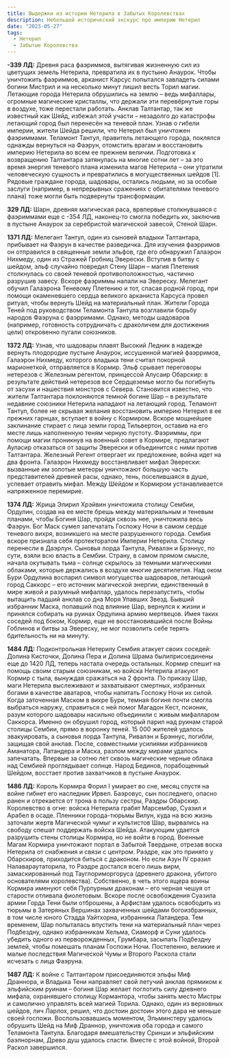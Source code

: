 ```yaml
---
title: Выдержки из истории Нетерила в Забытых Королевствах
description: Небольшой исторический экскурс про империю Нетерил
date: "2023-05-27"
tags:
  - Нетерил
  - Забытые Королевства
---
```


**-339 ЛД:** Древня раса фаэриммов, вытягивая жизненную сил из цветущих земель Нетерила, превратила их в пустыню Анаурок. Чтобы уничтожить фаэриммов, арканист Карсус попытался завладеть силами богини Мистрил и на несколько минут лишил весть Торил магии. Летающие города Нетерила обрушились на землю – ведь мифаллары, огромные магические кристаллы, что держали эти перевёрнутые горы в воздухе, тоже перестали работать. Анклав Талтантар, так же известный как Шейд, избежал этой участи – незадолго до катастрофы летающий город был перенесён на теневой план. Узнав о гибели империи, жители Шейда решили, что Нетерил был уничтожен фаэриммами. Теламонт Тантул, правитель летающего города, поклялся однажды вернуться на Фаэрун, отомстить врагам и восстановить империю Нетерила во всем ее прежнем величии. Подготовка к возвращению Талтантара затянулась на многие сотни лет – за это время энергия теневого плана изменила магов Нетерила – они утратили человеческую сущность и превратились в могущественных шейдов [1]. Рядовые граждане города, шадовары, остались людьми, но за особые заслуги (например, в непрерывных сражениях с обитателями теневого плана) тоже могли быть подвернуты трансформации.

**329 ЛД:** Шарн, древняя магическая раса, врвпервые столкнувшаяся с фаэриммами еще с -354 ЛД, наконец-то смогла победить их, заключив в пустыне Анаурок за серебристой магической завесой, Стеной Шарн.

**1371 ЛД:** Мелегант Тантул, один из сыновей владыки Талтантара, прибывает на Фаэрун в качестве разведичка. Для изучения фаэрримов он отправился в священные земли эльфов, где его обнаружил Галаэрон Нихмеду, один из Стражей Гробниц Эверески. Вступив в битву с шейдом, эльф случайно повредил Стену Шарн – магия Плетения столкнулась со своей теневой противоположностью, частично разрушив завесу. Вскоре фаэриммы напали на Эвереску. Мелегант обучил Галаэрона Теневому Плетению и тот, спасая родной город, при помощи окаменевшего сердца великого арканиста Карсуса провел ритуал, чтобы вернуть Шейд на материальный план. Жители Города Теней под руководством Теламонта Тантула возглавили борьбу народов Фаэруна с фаэрримами. Однако, методы шадоваров (например, готовность сотрудничать с драколичем для достижения цели) откровенно пугали союзников.

**1372 ЛД:** Узнав, что шадовары плавят Высокий Ледник в надежде вернуть плодородие пустыне Анаурок, иссушенной магией фаэрримов, Галаэрон Нихмеду, которого владыка тени считал покорной марионеткой, отправляется в Кормир. Эльф срывает переговоры нетерезов с Железным регентом, принцессой Алусаир Обарскир: в результате действий нетерезов все Сердцеземье могло бы погибнуть от засухи и нашествия монстров с Севера. Становится известно, что жители Талтантара поклоняются темной богине Шар – в результате недавние союзники Нетерила нападают на летающий город. Теламонт Тантул, более не скрывая желания восстановить империю Нетерил в ее прежних гарнцах, вступает в войну с Кормиром. Вскоре мощнейшее заклинание стирает с лица земли город Тильвертон, оставив на его месте лишь наполненную теням черную пустоту. Фаэриммы, при помощи магии проникнув на военный совет в Кормире, предлагают Ауласир отказаться от защиты Эверески и объединится с ними против Талтантара. Железный Регент отвергает их предложение, война идет на два фронта. Галаэрон Нихмеду восстанвливает мифал Эверески: вызванные им золотые метеоры уничтожают большую часть представителей древней расы, однако, тень, поселившаяся в душе, успевает отравить мифал. Между Шейдом и Кормиром устанавливается напряженное перемирие.

**1374 ЛД:** Жрица Элирил Хрэйвин уничтожила столицу Сембии, Ордулин, создав на ее месте брешь между материальным и теневым планами, чтобы Богиня Шар, пройдя сквозь нее, уничтожила весь Фаэрун. Бог Маск сумел запечатать Госпожу Ночи в самом сердце теневого вихря, возникшего на месте разрушенного города. Сембия вскоре признала себя протекторатом Империи Нетерила. Столицу перенесли в Даэрлун. Сыновья лорда Тантула, Ривалэн и Брэннус, по сути, взяли всю власть в Сембии. Страну, в самом прямом смысле, начала окутывать тьма – солнце скрылось за темными магическими облаками, которые держались в воздухе многие десятилетия. Над оком Бури Ордулина воспарил символ могущества шадоваров, летающий город Саккорс – его источник магической энергии, единственный в мире живой и разумный мифаллар, удалось перезапустить, чтобы вытащить падший анклав со дна Моря Упавших Звезд. Бывший избранник Маска, попавший под влияние Шар, вернулся к жизни и принялся собирать на руинах Ордулина армию мертвецов. Имея таких соседей под боком, Кормир, еще не восстановившийся после Войны Гоблинов и битвы за Эвереску, не мог позволить себе терять бдительность ни на минуту.

**1484 ЛД:** Подконтрольная Нетерилу Сембия атакует своих соседей: Долина Кисточки, Долина Пера и Долина Шрама былиприсоединены еще до 1420 ЛД, теперь настала очередь остальных. Кормир спешит на помощь своим старым союзникам, но войска Нетерила атакуют Кормир с тыла, вынуждая сражаться на 2 фронта. По приказу Шар, маги Нетерила выслеживают и захватывают смертных, избранных богами в качестве аватаров, чтобы напитать Госпожу Ночи их силой. Когда заточенная Маском в вихре Бури, темная богиня почти смогла выбраться наружу, справиться с ней помог Магадон Кест, псионик, разум которого шадовары насильно объединили с живым мифалларом Саккорса. Именно он обрушил город, который парил над руинам старой столицы Сембии, прямо в воронку теней. 15 000 жителей удалось эвакуировать, а сыновья лорда Тантула, Ривалэн и Брэннус, погибли, защищая свой анклав. После, совместными усилиями избранников Аманатора, Латандера и Маска, разлом между мирами удалось запечатать. Впервые за сотню лет сквозь магические черные облака над Сембией проглядывает солнце. Народ Бединов, порабощенный Шейдом, восстает против захватчиков в пустыне Анаурок.

**1486 ЛД:** Король Кормира Форил I умирает во сне, месяц спустя на войне гибнет его наследник Ирвел. Баэровус, сын последнего, опасно ранен и отрекается от трона в пользу сестры, Раэдры Обарскир. Королевство в огне: войска Нетерила грабят Марсембар, Суазил и Арабел в осаде. Пленники города-тюрьмы Вилун, куда на всю жизнь заточали жертв Магической чумыг и культистов Шар, вырвались на свободу спешат поддержать войска Шейда. Атакующим удается разрушить стены столицы Кормира, но не войти в город. Военные Магам Кормира уничтожают портал в Забытой Твердыне, отрезав воска Нетерила от снабжения и связи с центром. Раэдре, как это принято у Обарскиров, приходится биться с драконом. Но если Азун IV сразил Налавараутаторила, то Раэдре достался всего лишь вирм, замаскированный под Тауглориморгоруса (древнего дракона, убитого основателями королевства). Собственно, в четь этого ящера воины Кормира именуют себя Пурпурным драконам – его черная чешуя от старости отливала фиолетовым. Вскоре после освобождения Суазила армии Горда Тени были отброшены, а Арфистам удалось освободить из тюрьмы в Затеряных Вершинах захваченных шейдами богоизбранных, в том числе юного Стэдда Уайтхорна, избранника Латандера. Тем временем, Шар попыталась впустить тени на материальный план через Подбездну, однако избранникам Хельма, Сиаморф и Суни удалось убедить одного из перворожденных, Грумбара, засыпать Подбездну землей, чтобы помешать планам Госпожи Ночи. Постепенно, великие и малые последствия Магической Чумы и Второго Раскола стали исчезать с лица Фаэруна.

**1487 ЛД:** К войне с Талтантаром присоединяются эльфы Миф Драннора, и Владыка Тени направляет свой летучий анклав прямиком к эльфийским руинам – богиня Шар желает поглотить силу древнего мифала, охранявшего столицу Кормантора, чтобы занять место Мистры и самолично управлять всей магией Торила. Однако, один из верховных шейдов, лич Ларлох, решил, что достоин достоин этого дара не меньше своей госпожи. Воспользовавшись моментом, Эльминстеру удалось обрушить Шейд на Миф Драннор, уничтожив оба города и самого Теламонта Тантула. Благодаря вмешательству Сринши и эльфийским баэлнорнам, Древо душ удалось спасти. Вместе с этой войной, Второй Раскол завершился.

